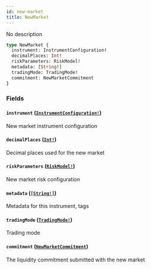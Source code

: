 ```yaml
---
id: new-market
title: NewMarket
---
```


No description

```graphql
type NewMarket {
  instrument: InstrumentConfiguration!
  decimalPlaces: Int!
  riskParameters: RiskModel!
  metadata: [String!]
  tradingMode: TradingMode!
  commitment: NewMarketCommitment
}
```

### Fields

#### `instrument` ([`InstrumentConfiguration!`](/graphql/objects/instrument-configuration))

New market instrument configuration

#### `decimalPlaces` ([`Int!`](/graphql/scalars/int))

Decimal places used for the new market

#### `riskParameters` ([`RiskModel!`](/graphql/unions/risk-model))

New market risk configuration

#### `metadata` ([`[String!]`](/graphql/scalars/string))

Metadata for this instrument, tags

#### `tradingMode` ([`TradingMode!`](/graphql/unions/trading-mode))

Trading mode

#### `commitment` ([`NewMarketCommitment`](/graphql/objects/new-market-commitment))

The liquidity commitment submitted with the new market
